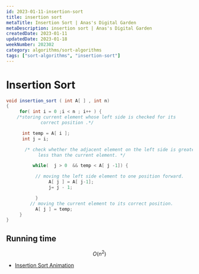 ```yaml
---
id: 2023-01-11-insertion-sort
title: insertion sort
metaTitle: Insertion Sort | Anas's Digital Garden
metaDescription: insertion sort | Anas's Digital Garden
createdDate: 2023-01-11
updatedDate: 2023-01-18
weekNumber: 202302
category: algorithms/sort-algorithms
tags: ["sort-algorithms", "insertion-sort"]
---
```


# Insertion Sort

```java
void insertion_sort ( int A[ ] , int n)
{
     for( int i = 0 ;i < n ; i++ ) {
    /*storing current element whose left side is checked for its
             correct position .*/

      int temp = A[ i ];
      int j = i;

       /* check whether the adjacent element on the left side is greater or
            less than the current element. */

          while(  j > 0  && temp < A[ j -1]) {

           // moving the left side element to one position forward.
                A[ j ] = A[ j-1];
                j= j - 1;

           }
         // moving the current element to its correct position.
           A[ j ] = temp;
     }
}
```

## Running time

$$
O(n^2)
$$

- [Insertion Sort Animation](https://thumbs.gfycat.com/InsistentDesertedFly-mobile.mp4)
